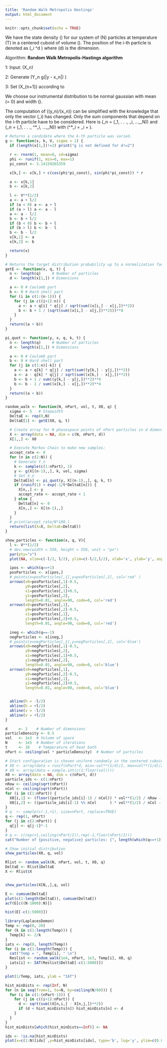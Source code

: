 ```yaml
---
title: 'Random Walk Metropolis Hastings'
output: html_document
---
```


```r
knitr::opts_chunk$set(echo = TRUE)
```

We have the state density \(\rho\) for our system of \(N\) particles at temperature \(T\) in a centered cuboid of volume \(\Lambda\). The position of the i-th particle is denoted as \(\mathbf{r}_i \in \mathbb{R}^d \) where \(d\) is the dimension.

\begin{equation}
\pi(\{\mathbf{r}_k\}) \sim \exp\big[ -\frac1T \sum_{i<j} V_{ij} \big]\;, \qquad V_{ij} = \dfrac{q_i q_j}{|\mathbf{r}_i - \mathbf{r}_j|} + \dfrac{1}{|\mathbf{r}_i - \mathbf{r}_j|^8}
\end{equation}

Algorithm: **Random Walk Metropolis-Hastings algorithm**

1: Input: \(X_n\)

2: Generate \(Y_n \sim g(|y - x_n|) \)

3: Set \(X_{n+1}\) according to
\begin{equation}
X_{n+1} =\left\{
                \begin{array}{ll}
                  y_n \;\text{ with probability } \min\left\{\dfrac{\pi(y_n)}{\pi(x_n)},\, 1\right\}\\
                  x_n \;\text{ otherwise}
                \end{array}
              \right.
\end{equation}


We choose our instrumental distribution to be normal gaussian with mean \(\mu = 0\) and width \(\sigma\).
\begin{equation}
g(r) = \dfrac{1}{\sqrt{2\pi\sigma^2}} \exp\left( - \dfrac{r^2}{2\sigma^2} \right)
\end{equation}

The computation of \(\pi(y_n)/\pi(x_n)\) can be simplified with the knowledge that only the vector \(\mathbf{r}_i\) has changed. Only the sum components that depend on the i-th particle have to be considered. Here is \(\mathbf{x}_n = (\mathbf{r}_1, . . ., \mathbf{r}_i, ...,\mathbf{r}_N)\) and \(\mathbf{y}_n = (\mathbf{r}_1, . . ., \mathbf{r}^*_i, ...,\mathbf{r}_N)\) with \(\mathbf{r}^*_i = \mathbf{r}_i + \mathbf{G}\).
\begin{align}
\dfrac{\pi(y_n)}{\pi(x_n)} &= \dfrac{\exp\left[ -\frac1T \sum_{j\neq i} \dfrac{q_i q_j}{|\mathbf{r}^*_i - \mathbf{r}_j|} + \dfrac{1}{|\mathbf{r}^*_i - \mathbf{r}_j|^8} \right]}{\exp\left[ -\frac1T \sum_{j\neq i} \dfrac{q_i q_j}{|\mathbf{r}_i - \mathbf{r}_j|} + \dfrac{1}{|\mathbf{r}_i - \mathbf{r}_j|^8} \right]} \\
&= \exp\left[ -\frac1T \sum_{j\neq i} \dfrac{q_i q_j}{|\mathbf{r}^*_i - \mathbf{r}_j|} - \dfrac{q_i q_j}{|\mathbf{r}_i - \mathbf{r}_j|} + \dfrac{1}{|\mathbf{r}^*_i - \mathbf{r}_j|^8} - \dfrac{1}{|\mathbf{r}_i - \mathbf{r}_j|^8} \right]
\end{align}

```r
# Returns a candidate where the k-th particle was varied.
g <- function(x, k, V, sigma = 1) {
  if (length(x[1,])!=2) print("g is not defined for d!=2")

  r <- rnorm(1, mean=0, sd=sigma)
  phi <- runif(1, min=0, max=1)
  pi_const <- 3.14159265359

  x[k,] <- x[k,] + c(cos(phi*pi_const), sin(phi*pi_const)) * r

  a <- x[k,1]
  b <- x[k,2]

  l <- V**(1/2)
  a <- a + l/2
  if (a < 0) a <- a + l
  if (a > l) a <- a - l
  a <- a - l/2
  b <- b + l/2
  if (b < 0) b <- b + l
  if (b > l) b <- b - l
  b <- b - l/2
  x[k,1] <- a
  x[k,2] <- b

  return(x)
}

# Returns the target distribution probability up to a normalization factor
getE <- function(x, q, t) {
  n <- length(q)     # Number of particles
  d <- length(x[1,]) # Dimensions

  a <- 0 # Coulomb part
  b <- 0 # Hard shell part
  for (i in c(1:(n-1))) {
    for (j in c((i+1):n)) {
      a <- a + q[i] * q[j] / sqrt(sum((x[i,] - x[j,])**2))
      b <- b + 1 / (sqrt(sum((x[i,] - x[j,])**2)))**8
    }
  }
  return((a + b))
}

pi_quot <- function(y, x, q, k, t) {
  n <- length(q)     # Number of particles
  d <- length(x[1,]) # Dimensions

  a <- 0 # Coulomb part
  b <- 0 # Hard shell part
  for (j in c(1:n)[-k]) {
    a <- a + q[k] * q[j] / sqrt(sum((y[k,] - y[j,])**2))
    a <- a - q[k] * q[j] / sqrt(sum((x[k,] - x[j,])**2))
    b <- b + 1 / sum((y[k,] - y[j,])**2)**4
    b <- b - 1 / sum((x[k,] - x[j,])**2)**4
  }
  return((a + b))
}
```

```r
random_walk <- function(N, nPart, vol, t, X0, q) {
  sigma <- 5   # Stepwidth
  DeltaE <- rep(0,N)
  DeltaE[1] <- getE(X0, q, t)

  # Create array for N phasespace points of nPart particles in d dimensions.
  X <- array(data = NA, dim = c(N, nPart, d))
  X[1,,] <- X0

  # Execute Markov Chain to make new samples:
  accept_rate <- 0
  for (n in c(2:N)) {
    # Generate Y_n
    k <- sample(c(1:nPart), 1)
    y <- g(X[(n-1),,], k, vol, sigma)
    # Set X_n
    DeltaE[n] <- pi_quot(y, X[(n-1),,], q, k, t)
    if (runif(1) < exp(-1/t*DeltaE[n])) {
      X[n,,] <- y
      accept_rate <- accept_rate + 1
    } else {
      DeltaE[n] <- 0
      X[n,,] <- X[(n-1),,]
    }
  }
  # print(accept_rate/N*100.)
  return(list(X=X, DeltaE=DeltaE))
}
```

```r
show_particles <- function(x, q, V){
  l <- V**(1/2)
  # dev.new(width = 550, height = 550, unit = "px")
  par(pty="s")
  plot(NA, xlim=c(-l/2, l/2), ylim=c(-l/2,l/2), xlab='x', ylab='y', asp=1)

  ipos <- which(q==+1)
  posParticles <- x[ipos,]
  # points(x=posParticles[,1],y=posParticles[,2], col='red' )
  arrows(x0=posParticles[,1]-0.5,
         y0=posParticles[,2],
         x1=posParticles[,1]+0.5,
         y1=posParticles[,2],
         length=0.01, angle=90, code=0, col='red')
  arrows(x0=posParticles[,1],
         y0=posParticles[,2]-0.5,
         x1=posParticles[,1],
         y1=posParticles[,2]+0.5,
         length=0.01, angle=90, code=0, col='red')

  ineg <- which(q==-1)
  negParticles <- x[ineg,]
  # points(x=negParticles[,1],y=negParticles[,2], col='blue')
  arrows(x0=negParticles[,1]-0.5,
         y0=negParticles[,2],
         x1=negParticles[,1]+0.5,
         y1=negParticles[,2],
         length=0.01, angle=90, code=0, col='blue')
  arrows(x0=negParticles[,1],
         y0=negParticles[,2]-0.5,
         x1=negParticles[,1],
         y1=negParticles[,2]+0.5,
         length=0.01, angle=90, code=0, col='blue')


  abline(h = -l/2)
  abline(h = +l/2)
  abline(v = -l/2)
  abline(v = +l/2)
}
```

```r
d     <- 2    # Number of dimensions
particleDensity <- 0.5
vol   <- 1e3  # Volume of space
N     <- 1e5  # Number of iterations
t     <- 10    # Temperature of heat bath
nPart <- ceiling(vol * particleDensity)  # Number of particles

# Start configuration is chosen uniform randomly in the centered cuboid with volume vol.
# X0 <- array(data = runif(nPart*d, min=-vol**(1/d)/2, max=vol**(1/d)/2), dim = c(nPart, d))
# X0 <- array(data = sample.int(c(1:floor(vol))))
X0 <- array(data = NA, dim = c(nPart, d))
particle_ids <- c(1:nPart)
nRow <- ceiling(sqrt(nPart))
nCol <- ceiling(sqrt(nPart))
for (i in c(1:nPart)) {
  X0[i,1] <- (floor((particle_ids[i]-1) / nCol)) * vol**(1/2) / nRow - vol**(1/2) /2
  X0[i,2] <- ((particle_ids[i]-1) %% nCol      ) * vol**(1/2) / nCol - vol**(1/2) /2
}
# q  <- sample(c(-1,+1), size=nPart, replace=TRUE)
q <- rep(1, nPart)
for (j in c(2:nPart)) {
  q[j] <- q[j-1]*-1
}
# q <- c(rep(+1,ceiling(nPart/2)),rep(-1,floor(nPart/2)))
cat("Number of {positive, negative} particles: {", length(which(q==+1)), ",", length(which(q==-1)),"}\n")

# Show initial distribution
show_particles(X0, q, vol)

Rlist <- random_walk(N, nPart, vol, t, X0, q)
DeltaE <- Rlist$DeltaE
X <- Rlist$X


show_particles(X[N,,],q, vol)
```
```r
E <- cumsum(DeltaE)
plot(c(1:length(DeltaE)), cumsum(DeltaE))
acf(E[c((N-1000):N)])

hist(E[-c(1:5000)])
```
```r
library(LaplacesDemon)
Temp <- rep(0, 20)
for (k in c(1:length(Temp))) {
  Temp[k] <- 2/k
}
iats <- rep(0, length(Temp))
for (i in c(1:length(Temp))) {
  cat("Temp = ", Temp[i], " \n")
  Reslist <- random_walk(1e4, nPart, 1e3, Temp[i], X0, q)
  iats[i] <- IAT(Reslist$DeltaE[-c(1:5000)])
}
```
```r
plot(1/Temp, iats, ylab = "IAT")
```

```r
hist_minDists <- rep(Inf, N)
for (n in seq(from=1, to=N, by=ceiling(N/60))) {
  for (i in c(1:(nPart-1))) {
    for (j in c((i+1):nPart)) {
      d <- sqrt(sum((X[n,i,] - X[n,j,])**2))
      if (d < hist_minDists[n]) hist_minDists[n] <- d
    }
  }
}
hist_minDists[which(hist_minDists==Inf)] <- NA
```
```r
idx <- !is.na(hist_minDists)
plot(x=c(1:N)[idx] ,y=hist_minDists[idx], type='b', log='y', ylim=c(0.01,2))
```
